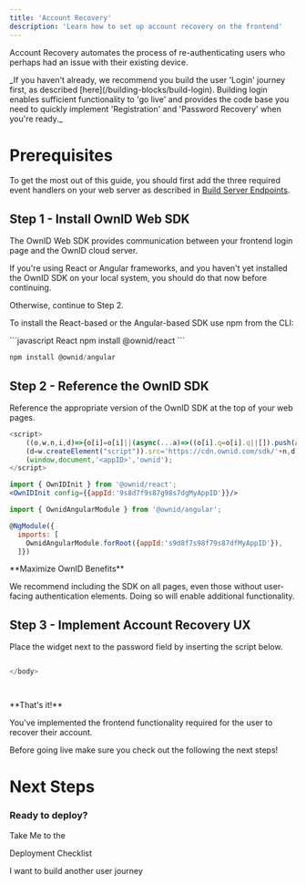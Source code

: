 ```yaml
---
title: 'Account Recovery'
description: 'Learn how to set up account recovery on the frontend'
---
```

Account Recovery automates the process of re-authenticating users who perhaps had an issue with their existing device.

<Note>
_If you haven't already, we recommend you build the user 'Login' journey first, as described [here](/building-blocks/build-login). Building login enables sufficient functionality to 'go live' and provides the code base you need to quickly implement 'Registration' and 'Password Recovery' when you're ready._  
</Note>

# Prerequisites
To get the most out of this guide, you should first add the three required event handlers on your web server as described in [Build Server Endpoints](/building-blocks/build-server-endpoints).

## Step 1 - Install OwnID Web SDK

The OwnID Web SDK provides communication between your frontend login page and the OwnID cloud server.

If you're using React or Angular frameworks, and you haven't yet installed the OwnID SDK on your local system, you should do that now before continuing.

Otherwise, continue to Step 2.

<Accordion title="Install the Own SDK">

To install the React-based or the Angular-based SDK use npm from the CLI:

<CodeGroup>
```javascript React
npm install @ownid/react
```

```javascript Angular
npm install @ownid/angular
```
</CodeGroup>
</Accordion>


## Step 2 - Reference the OwnID SDK

Reference the appropriate version of the OwnID SDK at the top of your web pages.

<CodeGroup>

```javascript JavaScript
<script>
    ((o,w,n,i,d)=>{o[i]=o[i]||(async(...a)=>((o[i].q=o[i].q||[]).push(a),{error:null,data:null})),
    (d=w.createElement("script")).src='https://cdn.ownid.com/sdk/'+n,d.async=1,w.head.appendChild(d)})  
    (window,document,'<appID>','ownid');
</script>
```

```jsx React
import { OwnIDInit } from '@ownid/react';
<OwnIDInit config={{appId:'9s8d7f9s87g98s7dgMyAppID'}}/>
```

```javascript Angular
import { OwnidAngularModule } from '@ownid/angular';

@NgModule({
  imports: [
    OwnidAngularModule.forRoot({appId:'s9d8f7s98f79s87dfMyAppID'}),
  ]})
```
</CodeGroup>

<Note>
**Maximize OwnID Benefits**

We recommend including the SDK on all pages, even those without user-facing authentication elements. Doing so will enable additional functionality.
</Note>

## Step 3 - Implement Account Recovery UX

Place the widget next to the password field by
inserting the script below.


<CodeGroup>

```javascript Javascript

</body>
```

```jsx React


```

```javascript Angular

```
</CodeGroup>

<Check>
**That's it!** 

You've implemented the frontend functionality required for the user to recover their account.

Before going live make sure you check out the following the next steps!

</Check>

# Next Steps

### Ready to deploy?

<CardGroup cols={2}>
<Card title="YES!" href="/building-blocks/build-registration" icon="rocket-launch">
 Take Me to the 
 
 Deployment Checklist
</Card>

<Card title="NO THANKS" href="/building-blocks/build-registration"  icon="screwdriver-wrench">
 I want to build another user journey
</Card>


</CardGroup>


